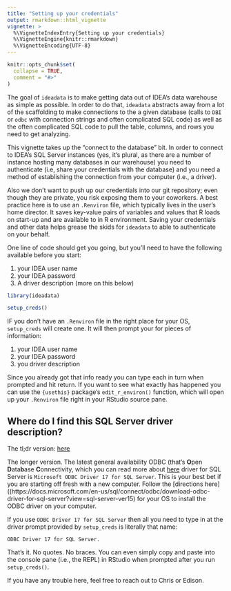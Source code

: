 ```yaml
---
title: "Setting up your credentials"
output: rmarkdown::html_vignette
vignette: >
  %\VignetteIndexEntry{Setting up your credentials}
  %\VignetteEngine{knitr::rmarkdown}
  %\VignetteEncoding{UTF-8}
---
```


```r
knitr::opts_chunk$set(
  collapse = TRUE,
  comment = "#>"
)
```

The goal of `ideadata` is to make getting data out of IDEA's data warehouse as simple as possible. In order to do that, `ideadata` abstracts away from a lot of the scaffolding to make connections to the a given database (calls to `DBI` or `odbc` with connection strings and often complicated SQL code) as well as the often complicated SQL code to pull the table, columns, and rows you need to get analyzing.  

This vignette takes up the "connect to the database" bit. In order to connect to IDEA's SQL Server instances (yes, it's plural, as there are a number of instance hosting many databases in our warehouse) you need to authenticate (i.e, share your credentials with the database) and you need a method of establishing the connection from your computer (i.e., a driver).

Also we don't want to push up our credentials into our git repository; even though they are private, you risk exposing them to your coworkers. A best practice here is to use an `.Renviron` file, which typically lives in the user's home director.  It saves key-value pairs of variables and values that R loads on start-up and are available to in R environment. Saving your credentials and other data helps grease the skids for `ideadata` to able to authenticate on your behalf. 

One line of code should get you going, but you'll need to have the following available before you start:

1. your IDEA user name
2. your IDEA password 
3. A driver description (more on this below)

```r
library(ideadata)

setup_creds()
```

IF you don't have an `.Renviron` file in the right place for your OS, `setup_creds` will create one. It will then prompt your for pieces of information:

1. your IDEA user name
2. your IDEA password
3. you driver description

Since you already got that info ready you can type each in turn when prompted and hit return. If you want to see what exactly has happened you can use the `{usethis}` package's `edit_r_environ()` function, which will open up your `.Renviron` file right in your RStudio source pane. 

## Where do I find this SQL Server driver description?
 
 The tl;dr version: [here](https://docs.microsoft.com/en-us/sql/connect/odbc/download-odbc-driver-for-sql-server?view=sql-server-ver15)
 
 The longer version.  The latest general availability ODBC (that's **O**pen **D**ata**b**ase **C**onnectivity, which you can read more about [here](https://en.wikipedia.org/wiki/Open_Database_Connectivity) driver for SQL Server is `Microsoft ODBC Driver 17 for SQL Server`.  This is your best bet if you are starting off fresh with a new computer.  Follow the [directions here]((https://docs.microsoft.com/en-us/sql/connect/odbc/download-odbc-driver-for-sql-server?view=sql-server-ver15) for your OS to install the ODBC driver on your computer.
 
 If you use `ODBC Driver 17 for SQL Server` then all you need to type in at the driver prompt provided by `setup_creds` is literally that name: 

```
ODBC Driver 17 for SQL Server.
```

That's it. No quotes. No braces. You can even simply copy and paste into the console pane (i.e., the REPL) in RStudio when prompted after you run `setup_creds()`. 

 
If you have any trouble here, feel free to reach out to Chris or Edison. 

